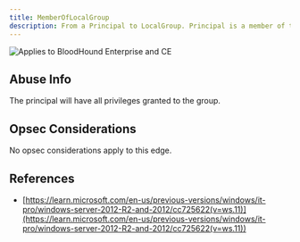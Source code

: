 ```yaml
---
title: MemberOfLocalGroup
description: From a Principal to LocalGroup. Principal is a member of the LocalGroup.
---
```


<img noZoom src="/assets/enterprise-AND-community-edition-pill-tag.svg" alt="Applies to BloodHound Enterprise and CE"/>

## Abuse Info

The principal will have all privileges granted to the group.

## Opsec Considerations

No opsec considerations apply to this edge.

## References

* [https://learn.microsoft.com/en-us/previous-versions/windows/it-pro/windows-server-2012-R2-and-2012/cc725622(v=ws.11)](https://learn.microsoft.com/en-us/previous-versions/windows/it-pro/windows-server-2012-R2-and-2012/cc725622(v=ws.11))


